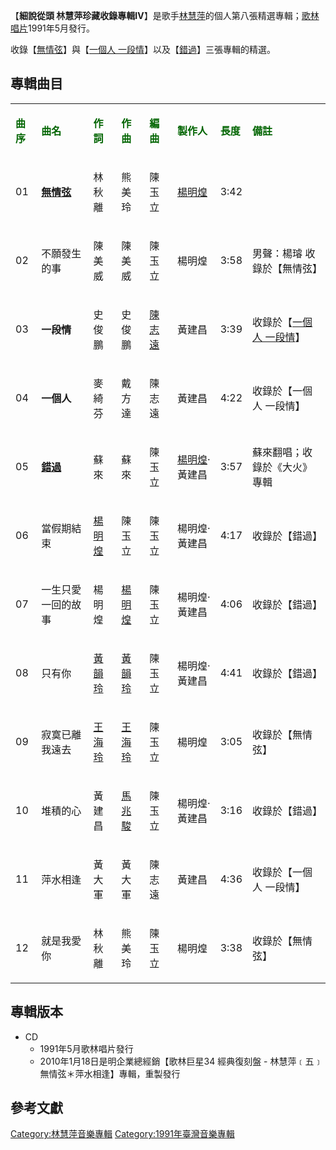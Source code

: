 {{unreferenced|time=2014-01-16T14:29:20+00:00}}
{{Infobox album <!-- See Wikipedia:WikiProject_Albums -->
| name       = 細說從頭 林慧萍珍藏收錄專輯Ⅳ
| type       = 精選輯
| artist     = [[林慧萍|林慧萍]]
| cover      = 
| released   = 1991年5月
| genre      = [[國語流行音樂|國語流行音樂]]
| length     = 47 分 18 秒
| label      = [[歌林唱片|歌林唱片]]
<!-- 未知參數 | number     = KDD-91-20 -->
| producer   = [[楊明煌|楊明煌]]‧[[黃建昌|黃建昌]]
| prev_title = [[細說從頭_林慧萍珍藏收錄專輯Ⅲ|細說從頭 林慧萍珍藏收錄專輯Ⅲ]]
| prev_year  = 1991 <!-- 5月 -->
| next_title = [[等不到深夜|等不到深夜]]
| next_year  = 1991 <!-- 10月 -->
}}
【'''細說從頭 林慧萍珍藏收錄專輯Ⅳ'''】是歌手[[林慧萍|林慧萍]]的個人第八張精選專輯；[[歌林唱片|歌林唱片]]1991年5月發行。

收錄【[[無情弦|無情弦]]】與【[[一個人_一段情|一個人 一段情]]】以及【[[錯過|錯過]]】三張專輯的精選。


==專輯曲目==
{| class="wikitable"
|-
| <font color=darkgreen>'''曲序'''</font> || <font color=darkgreen>'''曲名'''</font> || <font color=darkgreen>'''作詞'''</font> || <font color=darkgreen>'''作曲'''</font> || <font color=darkgreen>'''編曲'''</font>||<font color=darkgreen>'''製作人'''</font> || <font color=darkgreen>'''長度'''</font>  || <font color=darkgreen>'''備註'''</font>
|-
| 01 || '''[[無情弦|無情弦]]'''|| 林秋離 || 熊美玲 || 陳玉立 ||  [[楊明煌|楊明煌]] || 3:42 ||
|-
| 02 || 不願發生的事 || 陳美威 || 陳美威 || 陳玉立 || 楊明煌 || 3:58 || 男聲：楊璿
收錄於【無情弦】
|-
| 03 || '''一段情''' || 史俊鵬 || 史俊鵬 || [[陳志遠|陳志遠]] || 黃建昌 || 3:39 || 收錄於【[[一個人_一段情|一個人 一段情]]】
|-
| 04 || '''一個人''' || 麥綺芬 || 戴方達 || 陳志遠 || 黃建昌 || 4:22 || 收錄於【一個人 一段情】
|-
| 05 || '''[[錯過|錯過]]''' || 蘇來 || 蘇來 || 陳玉立 || [[楊明煌|楊明煌]]‧黃建昌 || 3:57 || 蘇來翻唱；收錄於《大火》專輯
|-
| 06 || 當假期結束 || [[楊明煌|楊明煌]] || 陳玉立 || 陳玉立 || 楊明煌‧黃建昌 || 4:17 || 收錄於【錯過】
|-
| 07 || 一生只愛一回的故事 || 楊明煌 || [[楊明煌|楊明煌]] || 陳玉立 || 楊明煌‧黃建昌 || 4:06 || 收錄於【錯過】
|-
| 08 || 只有你 || [[黃韻玲|黃韻玲]] || [[黃韻玲|黃韻玲]] || 陳玉立 || 楊明煌‧黃建昌 || 4:41 || 收錄於【錯過】
|-
| 09 || 寂寞已離我遠去 || [[王海玲|王海玲]] || [[王海玲|王海玲]] || 陳玉立 || 楊明煌 || 3:05 || 收錄於【無情弦】
|-
| 10 || 堆積的心 || 黃建昌 || [[馬兆駿|馬兆駿]] || 陳玉立 || 楊明煌‧黃建昌 || 3:16 || 收錄於【錯過】
|-
| 11 || 萍水相逢 || 黃大軍 || 黃大軍 || 陳志遠 || 黃建昌 || 4:36 || 收錄於【一個人 一段情】
|-
| 12 || 就是我愛你 || 林秋離 || 熊美玲 || 陳玉立 ||  楊明煌 || 3:38 || 收錄於【無情弦】
|}

== 專輯版本 ==
*CD
**1991年5月歌林唱片發行
**2010年1月18日是明企業總經銷【歌林巨星34 經典復刻盤 - 林慧萍﹝五﹞無情弦＊萍水相逢】專輯，重製發行


==參考文獻==
{{reflist}}

[[Category:林慧萍音樂專輯|Category:林慧萍音樂專輯]]
[[Category:1991年臺灣音樂專輯|Category:1991年臺灣音樂專輯]]